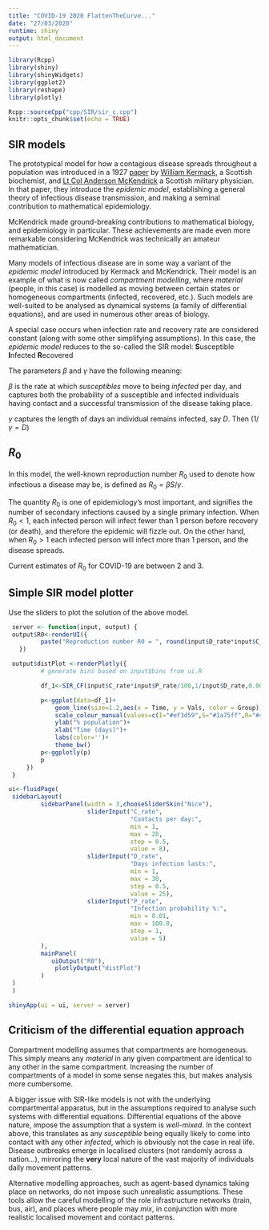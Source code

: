 ```yaml
---
title: "COVID-19 2020 FlattenTheCurve..."
date: "27/03/2020"
runtime: shiny
output: html_document
---
```


```r
library(Rcpp)
library(shiny)
library(shinyWidgets)
library(ggplot2)
library(reshape)
library(plotly)

Rcpp::sourceCpp("cpp/SIR/sir_c.cpp")
knitr::opts_chunk$set(echo = TRUE)
```

## SIR models

The prototypical model for how a contagious disease spreads throughout a population was introduced in a 1927 [paper](https://royalsocietypublishing.org/doi/pdf/10.1098/rspa.1927.0118) by [William Kermack](https://en.wikipedia.org/wiki/William_Ogilvy_Kermack), a Scottish biochemist, and [Lt Col Anderson McKendrick](https://en.wikipedia.org/wiki/Anderson_Gray_McKendrick) a Scottish military physician. In that paper, they introduce the *epidemic model*, establishing a general theory of infectious disease transmission, and making a seminal contribution to mathematical epidemiology.

McKendrick made ground-breaking contributions to mathematical biology, and epidemiology in particular. These achievements are made even more remarkable considering McKendrick was technically an amateur mathematician.

Many models of infectious disease are in some way a variant of the *epidemic model* introduced by Kermack and McKendrick. Their model is an example of what is now called *compartment modelling*, where *material* (people, in this case) is modelled as moving between certain states or homogeneous compartments (infected, recovered, etc.). Such models are well-suited to be analysed as dynamical systems (a family of differential equations), and are used in numerous other areas of biology.

A special case occurs when infection rate and recovery rate are considered constant (along with some other simplifying assumptions). In this case, the *epidemic model* reduces to the so-called the SIR model: **S**usceptible **I**nfected **R**ecovered

\begin{align}
\frac{dS}{dt}=& \: -\beta SI\\[10pt]
\frac{dI}{dt}=& \: \beta SI -\gamma I\\[10pt]
\frac{dR}{dt}=& \: \gamma I 
\end{align}


The parameters $\beta$ and $\gamma$ have the following meaning:


$\beta$ is the rate at which *susceptibles* move to being *infected* per day, and captures both the probability of a susceptible and infected individuals having contact and a successful transmission of the disease taking place.


$\gamma$ captures the length of days an individual remains infected, say $D$. Then ($1/\gamma = D$)


## $R_{0}$
In this model, the well-known reproduction number $R_{0}$ used to denote how infectious a disease may be, is defined as $R_{0}=\beta S / \gamma$.

The quantity $R_{0}$ is one of epidemiology's most important, and signifies the number of secondary infections caused by a single primary infection. When $R_{0}<1$, each infected person will infect fewer than 1 person before recovery (or death), and therefore the epidemic will fizzle out. On the other hand, when $R_{0}>1$ each infected person will infect more than 1 person, and the disease spreads.


Current estimates of $R_{0}$ for COVID-19 are between 2 and 3.



## Simple SIR model plotter


Use the sliders to plot the solution of the above model.


```r
 server <- function(input, output) {
 output$R0<-renderUI({
         paste("Reproduction number R0 = ", round(input$D_rate*input$C_rate*input$P_rate/100,3))
   })

 output$distPlot <-renderPlotly({
         # generate bins based on input$bins from ui.R

         df_1<-SIR_CF(input$C_rate*input$P_rate/100,1/input$D_rate,0.0025,0.1)

         p<-ggplot(data=df_1)+
             geom_line(size=1.2,aes(x = Time, y = Vals, color = Group))+
             scale_colour_manual(values=c(I="#ef3d59",S="#1a75ff",R="#4ab19d"))+
             ylab("% population")+
             xlab("Time (days)")+
             labs(color='')+
             theme_bw()
         p<-ggplotly(p)
         p
     })
 }

ui<-fluidPage(
 sidebarLayout(
         sidebarPanel(width = 3,chooseSliderSkin("Nice"),
                      sliderInput("C_rate",
                                  "Contacts per day:",
                                  min = 1,
                                  max = 20,
                                  step = 0.5,
                                  value = 8),
                      sliderInput("D_rate",
                                  "Days infection lasts:",
                                  min = 1,
                                  max = 30,
                                  step = 0.5,
                                  value = 25),
                      sliderInput("P_rate",
                                  "Infection probability %:",
                                  min = 0.01,
                                  max = 100.0,
                                  step = 1,
                                  value = 5)
         ),
         mainPanel(
            uiOutput("R0"),
             plotlyOutput("distPlot")
         )
 )
 )

shinyApp(ui = ui, server = server)
```




## Criticism of the differential equation approach


Compartment modelling assumes that compartments are homogeneous. This simply means any *material* in any given compartment are identical to any other in the same compartment. Increasing the number of compartments of a model in some sense negates this, but makes analysis more cumbersome.


A bigger issue with SIR-like models is not with the underlying compartmental apparatus, but in the assumptions required to analyse such systems with differential equations. Differential equations of the above nature, impose the assumption that a system is *well-mixed*. In the context above, this translates as any *susceptible* being equally likely to come into contact with any other *infected*, which is obviously not the case in real life. Disease outbreaks emerge in localised clusters (not randomly across a nation...), mirroring the __very__ local nature of the vast majority of individuals daily movement patterns.


Alternative modelling approaches, such as agent-based dynamics taking place on networks, do not impose such unrealistic assumptions. These tools allow the careful modelling of the role infrastructure networks (train, bus, air), and places where people may *mix*, in conjunction with more realistic localised movement and contact patterns.



<!--Tap the image to lauch simple SIR model widget

[![[Shiny app](https://chris-x.shinyapps.io/SimpleSIR/)](images/SIR.jpg)](https://chris-x.shinyapps.io/SimpleSIR/)
-->